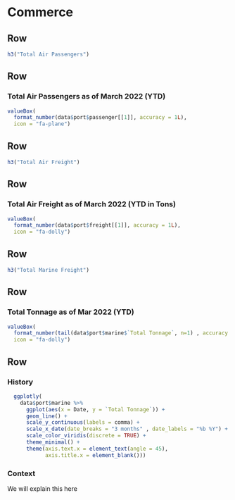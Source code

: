 Commerce
=====================================  

Row {data-height=75}
-------------------------------------

```r
h3("Total Air Passengers")
```

Row
-------------------------------------
### Total Air Passengers as of March 2022 (YTD)

```r
valueBox(
  format_number(data$port$passenger[[1]], accuracy = 1L),
  icon = "fa-plane")
```

Row {data-height=75}
-------------------------------------

```r
h3("Total Air Freight")
```

Row
-------------------------------------
### Total Air Freight as of March 2022 (YTD in Tons)

```r
valueBox(
  format_number(data$port$freight[[1]], accuracy = 1L), 
  icon = "fa-dolly")
```

Row {data-height=75}
-------------------------------------

```r
h3("Total Marine Freight")
```

Row
-------------------------------------

### Total Tonnage as of Mar 2022 (YTD)
```r
valueBox(
  format_number(tail(data$port$marine$`Total Tonnage`, n=1) , accuracy = 1L), 
  icon = "fa-dolly")
```

Row {data-height=350}
-------------------------------------
### History

```r
  ggplotly(
    data$port$marine %>%
      ggplot(aes(x = Date, y = `Total Tonnage`)) +
      geom_line() +
      scale_y_continuous(labels = comma) +
      scale_x_date(date_breaks = "3 months" , date_labels = "%b %Y") +
      scale_color_viridis(discrete = TRUE) +
      theme_minimal() +
      theme(axis.text.x = element_text(angle = 45),
            axis.title.x = element_blank()))
```

### Context

We will explain this here